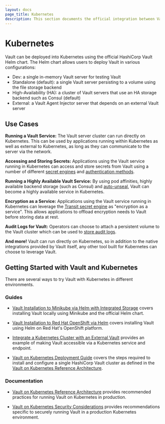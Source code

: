```yaml
---
layout: docs
page_title: Kubernetes
description: This section documents the official integration between Vault and Kubernetes.
---
```


# Kubernetes

Vault can be deployed into Kubernetes using the official HashiCorp Vault Helm chart.
The Helm chart allows users to deploy Vault in various configurations:

- Dev: a single in-memory Vault server for testing Vault
- Standalone (default): a single Vault server persisting to a volume using the file storage backend
- High-Availability (HA): a cluster of Vault servers that use an HA storage backend such as Consul (default)
- External: a Vault Agent Injector server that depends on an external Vault server

## Use Cases

**Running a Vault Service:** The Vault server cluster can run directly on Kubernetes.
This can be used by applications running within Kubernetes as well as external to
Kubernetes, as long as they can communicate to the server via the network.

**Accessing and Storing Secrets:** Applications using the Vault service running in
Kubernetes can access and store secrets from Vault using a number of different
[secret engines](/docs/secrets) and [authentication methods](/docs/auth).

**Running a Highly Available Vault Service:** By using pod affinities, highly available
backend storage (such as Consul) and [auto-unseal](/docs/concepts/seal#auto-unseal),
Vault can become a highly available service in Kubernetes.

**Encryption as a Service:** Applications using the Vault service running in Kubernetes
can leverage the [Transit secret engine](/docs/secrets/transit)
as "encryption as a service". This allows applications to offload encryption needs
to Vault before storing data at rest.

**Audit Logs for Vault:** Operators can choose to attach a persistent volume
to the Vault cluster which can be used to [store audit logs](/docs/audit).

**And more!** Vault can run directly on Kubernetes, so in addition to the
native integrations provided by Vault itself, any other tool built for
Kubernetes can choose to leverage Vault.

## Getting Started with Vault and Kubernetes

There are several ways to try Vault with Kubernetes in different environments.

### Guides

- [Vault Installation to Minikube via Helm with Integrated Storage](https://learn.hashicorp.com/tutorials/vault/kubernetes-minikube-raft) covers installing Vault locally using Minikube and the official Helm chart.

- [Vault Installation to Red Hat OpenShift via Helm](https://learn.hashicorp.com/tutorials/vault/kubernetes-openshift) covers installing Vault using Helm on Red Hat's OpenShift platform.

- [Integrate a Kubernetes Cluster with an External Vault](https://learn.hashicorp.com/tutorials/vault/kubernetes-external-vault) provides an example of making Vault accessible via a Kubernetes service and endpoint.

- [Vault on Kubernetes Deployment Guide](https://learn.hashicorp.com/tutorials/vault/kubernetes-raft-deployment-guide) covers the steps required to install and configure a single HashiCorp Vault cluster as defined in the [Vault on Kubernetes Reference Architecture](https://learn.hashicorp.com/tutorials/vault/kubernetes-reference-architecture).

### Documentation

- [Vault on Kubernetes Reference Architecture](https://learn.hashicorp.com/tutorials/vault/kubernetes-reference-architecture) provides recommended practices for running Vault on Kubernetes in production.

- [Vault on Kubernetes Security Considerations](https://learn.hashicorp.com/tutorials/vault/kubernetes-security-concerns) provides recommendations specific to securely running Vault in a production Kubernetes environment.

